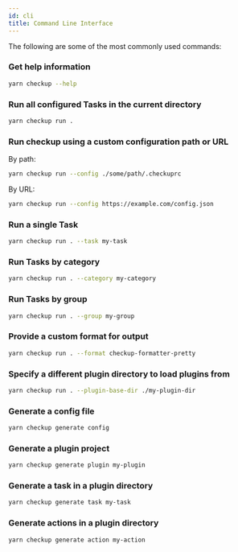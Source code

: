```yaml
---
id: cli
title: Command Line Interface
---
```


The following are some of the most commonly used commands:

### Get help information

```bash
yarn checkup --help
```

### Run all configured Tasks in the current directory

```bash
yarn checkup run .
```

### Run checkup using a custom configuration path or URL

By path:

```bash
yarn checkup run --config ./some/path/.checkuprc
```

By URL:

```bash
yarn checkup run --config https://example.com/config.json
```

### Run a single Task

```bash
yarn checkup run . --task my-task
```

### Run Tasks by category

```bash
yarn checkup run . --category my-category
```

### Run Tasks by group

```bash
yarn checkup run . --group my-group
```

### Provide a custom format for output

```bash
yarn checkup run . --format checkup-formatter-pretty
```

### Specify a different plugin directory to load plugins from

```bash
yarn checkup run . --plugin-base-dir ./my-plugin-dir
```

### Generate a config file

```bash
yarn checkup generate config
```

### Generate a plugin project

```bash
yarn checkup generate plugin my-plugin
```

### Generate a task in a plugin directory

```bash
yarn checkup generate task my-task
```

### Generate actions in a plugin directory

```bash
yarn checkup generate action my-action
```
